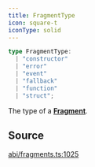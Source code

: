 ```yaml
---
title: FragmentType
icon: square-t
iconType: solid
---
```


```ts
type FragmentType: 
  | "constructor"
  | "error"
  | "event"
  | "fallback"
  | "function"
  | "struct";
```

The type of a [**Fragment**](/sdk/content/classes/Fragment).

## Source

[abi/fragments.ts:1025](https://github.com/dominant-strategies/quais.js/blob/34dd1c3fe474205b813976f3c7b5590c86d3fcd2/src/abi/fragments.ts#L1025)
